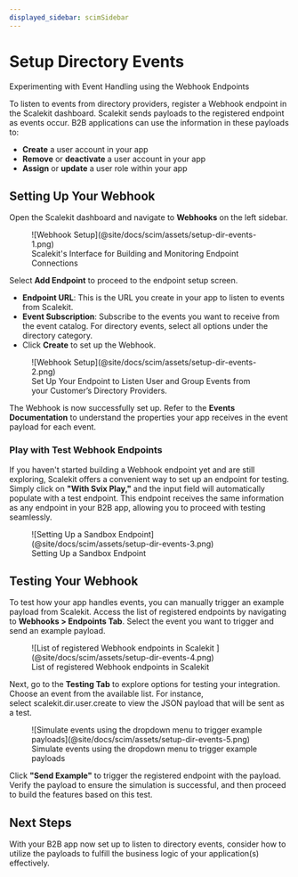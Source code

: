 ```yaml
---
displayed_sidebar: scimSidebar
---
```


# Setup Directory Events

<Subtitle>Experimenting with Event Handling using the Webhook
Endpoints</Subtitle>

To listen to events from directory providers, register a Webhook endpoint in the
Scalekit dashboard. Scalekit sends payloads to the registered endpoint as events
occur. B2B applications can use the information in these payloads to:

- **Create** a user account in your app
- **Remove** or **deactivate** a user account in your app
- **Assign** or **update** a user role within your app

## Setting Up Your Webhook

Open the Scalekit dashboard and navigate to **Webhooks** on the left sidebar.

<figure>
  ![Webhook Setup](@site/docs/scim/assets/setup-dir-events-1.png)
  <figcaption>Scalekit's Interface for Building and Monitoring Endpoint Connections</figcaption>
</figure>

Select **Add Endpoint** to proceed to the endpoint setup screen.

- **Endpoint URL**: This is the URL you create in your app to listen to events
  from Scalekit.
- **Event Subscription**: Subscribe to the events you want to receive from the
  event catalog. For directory events, select all options under the directory
  category.
- Click **Create** to set up the Webhook.

<figure>
  ![Webhook Setup](@site/docs/scim/assets/setup-dir-events-2.png)
  <figcaption>
    Set Up Your Endpoint to Listen User and Group Events from your Customer’s Directory Providers.
  </figcaption>
</figure>

The Webhook is now successfully set up. Refer to the **Events Documentation** to
understand the properties your app receives in the event payload for each event.

### Play with Test Webhook Endpoints

If you haven't started building a Webhook endpoint yet and are still exploring,
Scalekit offers a convenient way to set up an endpoint for testing. Simply click
on **"With Svix Play,"** and the input field will automatically populate with a
test endpoint. This endpoint receives the same information as any endpoint in
your B2B app, allowing you to proceed with testing seamlessly.

<figure>
  ![Setting Up a Sandbox Endpoint](@site/docs/scim/assets/setup-dir-events-3.png)
  <figcaption>Setting Up a Sandbox Endpoint</figcaption>
</figure>

## Testing Your Webhook

To test how your app handles events, you can manually trigger an example payload
from Scalekit. Access the list of registered endpoints by navigating
to **Webhooks > Endpoints Tab**. Select the event you want to trigger and send
an example payload.

<figure>
  ![List of registered Webhook endpoints in Scalekit ](@site/docs/scim/assets/setup-dir-events-4.png)
  <figcaption>List of registered Webhook endpoints in Scalekit </figcaption>
</figure>

Next, go to the **Testing Tab** to explore options for testing your integration.
Choose an event from the available list. For instance,
select <SimpleCode>scalekit.dir.user.create</SimpleCode> to view the JSON
payload that will be sent as a test.

<figure>
  ![Simulate events using the dropdown menu to trigger example
  payloads](@site/docs/scim/assets/setup-dir-events-5.png)
  <figcaption>Simulate events using the dropdown menu to trigger example payloads</figcaption>
</figure>

Click **"Send Example"** to trigger the registered endpoint with the payload.
Verify the payload to ensure the simulation is successful, and then proceed to
build the features based on this test.

## Next Steps

With your B2B app now set up to listen to directory events, consider how to
utilize the payloads to fulfill the business logic of your application(s)
effectively.
